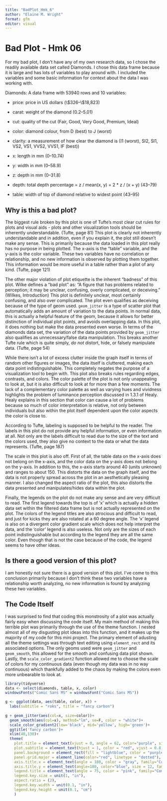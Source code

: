 ```yaml
---
title: "BadPlot_Hmk_6"
author: "Elaine M. Wright"
format: gfm
editor: visual
---
```


# Bad Plot - Hmk 06

For my bad plot, I don't have any of my own research data, so I chose the readily available data set called Diamonds. I chose this data frame because it is large and has lots of variables to play around with. I included the variables and some basic information for context about the data I was working with.

Diamonds: A data frame with 53940 rows and 10 variables:

-   price: price in US dollars (\\\$326--\\\$18,823)

-   carat: weight of the diamond (0.2--5.01)

-   cut: quality of the cut (Fair, Good, Very Good, Premium, Ideal)

-   color: diamond colour, from D (best) to J (worst)

-   clarity: a measurement of how clear the diamond is (I1 (worst), SI2, SI1, VS2, VS1, VVS2, VVS1, IF (best))

-   x: length in mm (0--10.74)

-   y: width in mm (0--58.9)

-   z: depth in mm (0--31.8)

-   depth: total depth percentage = z / mean(x, y) = 2 \* z / (x + y) (43--79)

-   table: width of top of diamond relative to widest point (43--95)

## Why is this a bad plot?

The biggest rule broken by this plot is one of Tufte's most clear cut rules for plots and visual aids - plots and other visualization tools should be inherently understandable. (Tufte, page 81) This plot is clearly not inherently understandable and in addition, even if you explain it, the plot still doesn't make any sense. This is primarily because the data loaded in this plot really has no purpose in being plotted. The x-axis is the "table" variable, and the y-axis is the color variable. These two variables have no correlation or relationship, and no new information is observed by plotting them together. This information would be more useful in a table rather than a plot of any kind. (Tufte, page 121)

The other major violation of plot etiquette is the inherent "badness" of this plot. Wilke defines a "bad plot" as: "A figure that has problems related to perception; it may be unclear, confusing, overly complicated, or deceiving." (Wilkes, Introduction) This plot is definitely unclear, most certainly confusing, and also over complicated. The plot even qualifies as deceiving because of the type of geom used. `geom_jitter` is a type of scatter plot that automatically adds an amount of variation to the data points. In normal data, this is actually a helpful feature of the geom, because it allows for better distinction of individual plot points, and avoids overlapping data. In this plot, it does nothing but make the data presented even worse. In terms of the diamonds data set, the variation of the data points provided by `geom_jitter` also qualifies as unnecessary/false data manipulation. This breaks another Tufte rule which is quite simply, *do not* distort, hide, or falsely manipulate data. (Tufte, page 54)

While there isn't a lot of excess clutter inside the graph itself in terms of random other figures or images, the data itself is cluttered, making each data point indistinguishable. This completely negates the purpose of a visualization tool to begin with. This plot also breaks rules regarding edges, contrasts, and colors. The color palette of the plot is not only unappealing to look at, but it is also difficult to look at for more than a few moments. The lack of a complementary color palette as well as varying hues and vividness highlights the problem of luminance perception discussed in 1.3.1 of Healy. Healy explains in this section that color can cause a lot of problems because so much of color interpretation is relative, not only between individuals but also within the plot itself dependent upon the color aspects the color is close to.

According to Tufte, labeling is supposed to be helpful to the reader. The labels in this plot do not provide any helpful information, or even information at all. Not only are the labels difficult to read due to the size of the text and the colors used, they also give no context to the data or what the data represents. (Tufte, page 187)

The scale in this plot is also off. First of all, the table data on the x-axis does not belong on the x-axis, and the color data on the y-axis does not belong on the y-axis. In addition to this, the x-axis starts around 40 (units unknown) and ranges to about 150. This distorts the data on the graph itself, and the data is not properly spread across the plot in an aesthetically pleasing manner. I also changed the aspect ratio of the plot, this also distorts the data presented and manipulates/hides data within the plot.

Finally, the legends on the plot do not make any sense and are very difficult to read. The first legend towards the top is of 'x' which is actually a hidden data set within the filtered data frame but is not actually represented on the plot. The colors of the legend titles are also atrocious and difficult to read, and just for kicks they are also rotated at a 60 degree angle. The 'x' legend is also on a divergent color gradient scale which does not help interpret the data, and the 'color' legend is also useless. Not only are the sizes of each point indistinguishable but according to the legend they are all the same color. Even though that is not the case because of the code, the legend seems to have other ideas.

## Is there a good version of this plot?

I am honestly not sure there is a good version of this plot. I've come to this conclusion primarily because I don't think these two variables have a relationship worth analyzing, no new information is found by analyzing these two variables.

## The Code Itself

I was surprised to find that coding this monstrosity of a plot was actually fairly easy when discussing the code itself. My main method of making this terrible plot was primarily through the use of the theme function. I nested almost all of my disgusting plot ideas into this function, and it makes up the majority of my code for this mini project. The primary element of adusting all the theme settings was through text editing using `element_rect` and its associated options. The only geoms used were `geom_jitter` and `geom_smooth`, this allowed for the smooth and confusing data plot shown. Lastly, the `scale_color_gradient2` function allowed me to choose the scale of colors for my continuous data (even though my data was in no way continuous) which thankfully added to the chaos by making the colors even more unbearable to look at.

```r
library(tidyverse)
data <- select(diamonds, table, x, color)
windowsFonts("Comic Sans MS" = windowsFont("Comic Sans MS"))

g <- ggplot(data, aes(table, color, x)) +
  labs(subtitle = "roks", title = "fancy carbon")
       
g + geom_jitter(aes(col=x, size=color))+
  geom_smooth(aes(col=x), method="lm", se=F, color = "white")+
  scale_color_gradient2(low='black', mid='yellow', high='green')+
  ggtitle('fancy carbon')+
  xlim(40,130)+
  theme(
    plot.title = element_text(vjust = 0, angle = 62, color="purple", size=10, face="bold.italic", family="Comic Sans MS"), 
    plot.subtitle = element_text(hjust = 1, color = "red", vjust = 0.8, size = 15, family="Comic Sans MS"),
    panel.background = element_rect(fill = "lightblue", color = "purple"), 
    panel.grid.major = element_line(color="red", linetype = "dotted"),
    axis.title.x = element_text(angle = 180, color = "gray", family="Comic Sans MS"), 
    axis.title.y = element_text(angle=180, color="blue", size = 12, family="Comic Sans MS"), 
    legend.title = element_text(angle = 75, color = "pink", family="Comic Sans MS"), 
    legend.key.size = unit(1, "in"),
    aspect.ratio = (2),
    legend.key.width = unit(0.1, "in"),
    legend.key.height = unit(0.1, "cm")
    )
```
